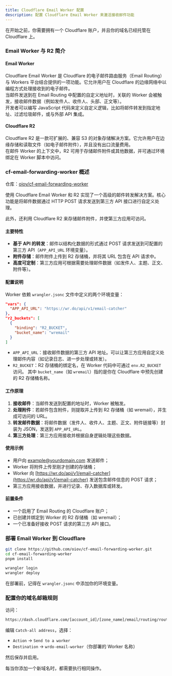 ```yaml
---
title: Cloudflare Email Worker 配置
description: 配置 Cloudflare Email Worker 来激活接收邮件功能
---
```


<DocsLang en="/docs/developer/cloudflare-email-worker" zh="/docs/developer/cloudflare-email-worker-zh" />

在开始之前，你需要拥有一个 Cloudflare 账户，并且你的域名已经托管在 Cloudflare 上。

### Email Worker 与 R2 简介

#### Email Worker

Cloudflare Email Worker 是 Cloudflare 的电子邮件路由服务（Email Routing）与 Workers 平台结合提供的一项功能。它允许用户在 Cloudflare 的边缘网络中以编程方式处理接收到的电子邮件。  
当邮件发送到在 Email Routing 中配置的自定义地址时，关联的 Worker 会被触发，接收邮件数据（例如发件人、收件人、头部、正文等）。  
开发者可以编写 JavaScript 代码来定义自定义逻辑，比如将邮件转发到指定地址、过滤垃圾邮件，或与外部 API 集成。

#### Cloudflare R2

Cloudflare R2 是一款可扩展的、兼容 S3 的对象存储解决方案。它允许用户在边缘存储和读取文件（如电子邮件附件），并且没有出口流量费用。  
在邮件 Worker 的上下文中，R2 可用于存储邮件附件或其他数据，并可通过环境绑定在 Worker 脚本中访问。

### cf-email-forwarding-worker 概述

仓库：[oiov/cf-email-forwarding-worker](https://github.com/oiov/cf-email-forwarding-worker)  

使用 Cloudflare Email Worker 和 R2 实现了一个高级的邮件转发解决方案。核心功能是将邮件数据通过 HTTP POST 请求发送到第三方 API 接口进行自定义处理。  

此外，还利用 Cloudflare R2 来存储邮件附件，并使第三方应用可访问。

#### 主要特性

- **基于 API 的转发**：邮件以结构化数据的形式通过 POST 请求发送到可配置的第三方 API（`APP_API_URL` 环境变量）。
- **附件存储**：邮件附件上传到 R2 存储桶，并将其 URL 包含在 API 请求中。
- **高度可定制**：第三方应用可根据需要处理邮件数据（如发件人、主题、正文、附件等）。

#### 配置说明

Worker 依赖 `wrangler.jsonc` 文件中定义的两个环境变量：

```json
"vars": {
  "APP_API_URL": "https://wr.do/api/v1/email-catcher"
},
"r2_buckets": [
  {
    "binding": "R2_BUCKET",
    "bucket_name": "wremail"
  }
]
````

* `APP_API_URL`：接收邮件数据的第三方 API 地址。可以让第三方应用自定义处理邮件内容（如记录日志、进一步处理或转发）。
* `R2_BUCKET`：R2 存储桶的绑定名，在 Worker 代码中可通过 `env.R2_BUCKET` 访问。
  其中 `bucket_name`（如 `wremail`）指的是你在 Cloudflare 中预先创建的 R2 存储桶名称。

#### 工作原理

1. **接收邮件**：当邮件发送到配置的地址时，Worker 被触发。
2. **处理附件**：若邮件包含附件，则提取并上传到 R2 存储桶（如 wremail），并生成可访问的 URL。
3. **转发邮件数据**：将邮件数据（发件人、收件人、主题、正文、附件链接等）封装为 JSON，发送到 `APP_API_URL`。
4. **第三方处理**：第三方应用接收并根据自身逻辑处理这些数据。

#### 使用示例

* 用户向 [example@yourdomain.com](mailto:example@yourdomain.com) 发送邮件；
* Worker 将附件上传至刚才创建的存储桶；
* Worker 向 [https://wr.do/api/v1/email-catcher](https://wr.do/api/v1/email-catcher) 发送包含邮件信息的 POST 请求；
* 第三方应用接收数据，并进行记录、存入数据库或转发。

#### 前置条件

* 一个启用了 Email Routing 的 Cloudflare 账户；
* 已创建并绑定到 Worker 的 R2 存储桶（如 wremail）；
* 一个已准备好接收 POST 请求的第三方 API 接口。

### 部署 Email Worker 到 Cloudflare

```bash
git clone https://github.com/oiov/cf-email-forwarding-worker.git
cd cf-email-forwarding-worker
pnpm install

wrangler login 
wrangler deploy
```

在部署前，记得在 `wrangler.jsonc` 中添加你的环境变量。

### 配置你的域名邮箱规则

访问：

```bash
https://dash.cloudflare.com/[account_id]/[zone_name]/email/routing/routes
```

编辑 `Catch-all address`，选择：

* `Action` -> `Send to a worker`
* `Destination` -> `wrdo-email-worker`（你部署的 Worker 名称）

然后保存并启用。

<Callout type="warning" twClass="mb-3">
每当你添加一个新域名时，都需要执行相同操作。
</Callout>